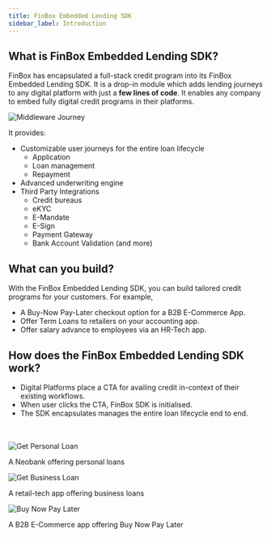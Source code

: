 ```yaml
---
title: FinBox Embedded Lending SDK
sidebar_label: Introduction
---
```


## What is FinBox Embedded Lending SDK?

FinBox has encapsulated a full-stack credit program into its FinBox Embedded Lending SDK. 
It is a drop-in module which adds lending journeys to any digital platform with just a **few lines of code**.
It enables any company to embed fully digital credit programs
in their platforms.  

<img src="/img/middleware-journey-2.jpg" alt="Middleware Journey" />


It provides:

- Customizable user journeys for the entire loan lifecycle 
    - Application 
    - Loan management
    - Repayment
- Advanced underwriting engine
- Third Party Integrations 
    - Credit bureaus
    - eKYC
    - E-Mandate
    - E-Sign
    - Payment Gateway
    - Bank Account Validation (and more)



## What can you build?

With the FinBox Embedded Lending SDK, you can build tailored credit programs for your customers. For example, 
- A Buy-Now Pay-Later checkout option for a B2B E-Commerce App.
- Offer Term Loans to retailers on your accounting app.
- Offer salary advance to employees via an HR-Tech app.


## How does the FinBox Embedded Lending SDK work?

 - Digital Platforms place a CTA for availing credit in-context of their existing workflows. 
 - When user clicks the CTA, FinBox SDK is initialised. 
 - The SDK encapsulates manages the entire loan lifecycle end to end.

<div><br></br></div>

<div class="row">
<div class="col">
<img src="/src/public/anchor_x_neobank.png" alt="Get Personal Loan" />
<p style={{textAlign: "center"}}> A Neobank offering personal loans</p>
</div>     
<div class="col">
<img src="/src/public/get_business_loan_screen.png" alt="Get Business Loan" />
<p style={{textAlign: "center"}}>A retail-tech app offering business loans</p>
</div>
<div class="col">
<img src="/src/public/checkout.png" alt="Buy Now Pay Later" />
<p style={{textAlign: "center"}}>A B2B E-Commerce app offering Buy Now Pay Later</p>
</div>
</div>